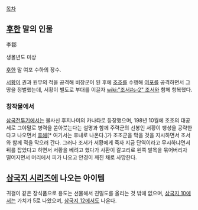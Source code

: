 [[목차]]
== [[후한]] 말의 인물 ==
李鄒

생몰년도 미상

[[후한]] 말 여포 수하의 장수.

[[서황]]이 권과 원무의 적을 공격해 비장군이 된 후에 [[조조]]를 수행해 [[여포]]를 공격하면서 그 땅을 정벌했는데, 서황이 별도로 부대를 이끌자 [[wiki:"조서#s-2" 조서]]와 함께 항복했다.

=== 창작물에서 ===
[[삼국전투기]]에서는 불사신 후지나미의 카나타로 등장했으며, 198년 10월에 조조의 대공세로 그야말로 병력을 쏟아붓는다는 설명과 함께 주력군의 선봉인 서황이 팽성을 공략한다고 나오면서 [[후해]][* 여기서는 후내로 나온다.]가 조조군을 막을 것을 지시하면서 조서와 함께 적을 막으러 간다. 그러나 조서가 서황에게 죽자 지금 단역이라고 무시하냐면서 뒤를 잡았다고 하면서 서황을 베려고 했다가 사환이 갈고리로 왼쪽 발목을 묶어버리자 떨어지면서 머리에서 피가 나오고 안경이 깨진 채로 사망한다.

== [[삼국지 시리즈]]에 나오는 아이템 ==
귀걸이 같은 장식품으로 용도는 선물해서 친밀도를 올리는 것 밖에 없으며, [[삼국지 10]]에서는 가치가 5로 나왔으며, [[삼국지 12]]에서도 나온다.

